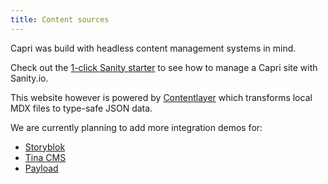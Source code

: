 ```yaml
---
title: Content sources
---
```


Capri was build with headless content management systems in mind.

Check out the [1-click Sanity starter](/docs/getting-started/sanity-starter) to see how to
manage a Capri site with Sanity.io.

This website however is powered by [Contentlayer](https://www.contentlayer.dev/) which transforms
local MDX files to type-safe JSON data.

We are currently planning to add more integration demos for:

- [Storyblok](https://www.storyblok.com/)
- [Tina CMS](https://tina.io/)
- [Payload](https://payloadcms.com/)
